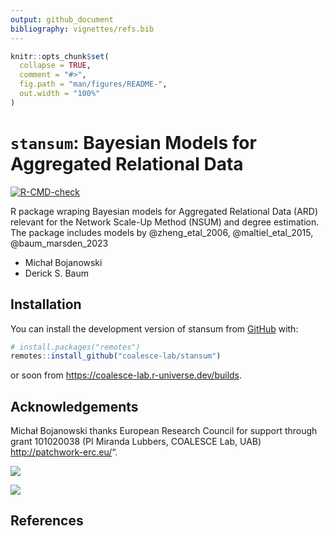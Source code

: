 ```yaml
---
output: github_document
bibliography: vignettes/refs.bib
---
```


<!-- README.md is generated from README.Rmd. Please edit that file -->

```r
knitr::opts_chunk$set(
  collapse = TRUE,
  comment = "#>",
  fig.path = "man/figures/README-",
  out.width = "100%"
)
```

# `stansum`: Bayesian Models for Aggregated Relational Data

<!-- badges: start -->
[![R-CMD-check](https://github.com/coalesce-lab/stansum/actions/workflows/R-CMD-check.yaml/badge.svg)](https://github.com/coalesce-lab/stansum/actions/workflows/R-CMD-check.yaml)
<!-- badges: end -->

R package wraping Bayesian models for Aggregated Relational Data (ARD) relevant for the Network Scale-Up Method (NSUM) and degree estimation. The package includes models by
@zheng_etal_2006, @maltiel_etal_2015, @baum_marsden_2023

- Michał Bojanowski
- Derick S. Baum




## Installation

You can install the development version of stansum from [GitHub](https://github.com/) with:

``` r
# install.packages("remotes")
remotes::install_github("coalesce-lab/stansum")
```

or soon from <https://coalesce-lab.r-universe.dev/builds>.


## Acknowledgements

Michał Bojanowski thanks European Research Council for support through grant 101020038 (PI Miranda Lubbers, COALESCE Lab, UAB) <http://patchwork-erc.eu/>".
    

[![](man/figures/logos-patchwork.png)](http://coalesce-lab.com/en)

![](man/figures/logos-erc.png)

## References
